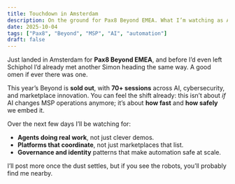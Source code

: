 ```yaml
---
title: Touchdown in Amsterdam
description: On the ground for Pax8 Beyond EMEA. What I’m watching as AI and automation hit real workflows.
date: 2025-10-04
tags: ["Pax8", "Beyond", "MSP", "AI", "automation"]
draft: false
---
```


Just landed in Amsterdam for **Pax8 Beyond EMEA**, and before I’d even left Schiphol I’d already met another Simon heading the same way. A good omen if ever there was one.

This year’s Beyond is **sold out**, with **70+ sessions** across AI, cybersecurity, and marketplace innovation. You can feel the shift already: this isn’t about *if* AI changes MSP operations anymore; it’s about **how fast** and **how safely** we embed it.

Over the next few days I’ll be watching for:

- **Agents doing real work**, not just clever demos.
- **Platforms that coordinate**, not just marketplaces that list.
- **Governance and identity** patterns that make automation safe at scale.

I’ll post more once the dust settles, but if you see the robots, you’ll probably find me nearby.
